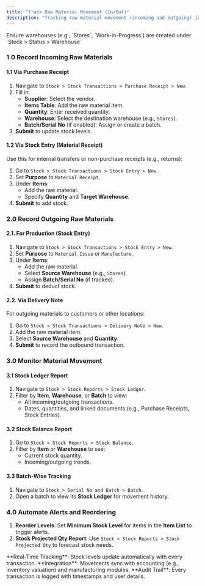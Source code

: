 ```yaml
---
title: "Track Raw Material Movement (In/Out)"
description: "Tracking raw material movement (incoming and outgoing) in the CGIC App ensures accurate inventory control, cost management, and compliance with production workflows. This documentation guides you through recording and monitoring raw material transactions using built-in stock tools and reports."
---
```


<Info>
  Ensure warehouses (e.g., `Stores`, `Work-in-Progress`) are created under `Stock > Status > Warehouse`
</Info>

### **1.0 Record Incoming Raw Materials**

#### **1.1 Via Purchase Receipt**

1. Navigate to `Stock > Stock Transactions > Purchase Receipt > New`.
2. Fill in:
   - **Supplier**: Select the vendor.
   - **Items Table**: Add the raw material item.
   - **Quantity**: Enter received quantity.
   - **Warehouse**: Select the destination warehouse (e.g., `Stores`).
   - **Batch/Serial No** (if enabled): Assign or create a batch.
3. **Submit** to update stock levels.

#### **1.2 Via Stock Entry (Material Receipt)**

Use this for internal transfers or non-purchase receipts (e.g., returns):

1. Go to `Stock > Stock Transactions > Stock Entry > New`.
2. Set **Purpose** to `Material Receipt`.
3. Under **Items**:
   - Add the raw material.
   - Specify **Quantity** and **Target Warehouse**.
4. **Submit** to add stock.

### **2.0 Record Outgoing Raw Materials**

#### **2.1. For Production (Stock Entry)**

1. Navigate to `Stock > Stock Transactions > Stock Entry > New`.
2. Set **Purpose** to `Material Issue` or `Manufacture`.
3. Under **Items**:
   - Add the raw material.
   - Select **Source Warehouse** (e.g., `Stores`).
   - Assign **Batch/Serial No** (if tracked).
4. **Submit** to deduct stock.

#### **2.2. Via Delivery Note**

For outgoing materials to customers or other locations:

1. Go to `Stock > Stock Transactions > Delivery Note > New`.
2. Add the raw material item.
3. Select **Source Warehouse** and **Quantity**.
4. **Submit** to record the outbound transaction.

### **3.0 Monitor Material Movement**

#### **3.1 Stock Ledger Report**

1. Navigate to `Stock > Stock Reports > Stock Ledger`.
2. Filter by **Item**, **Warehouse**, or **Batch** to view:
   - All incoming/outgoing transactions.
   - Dates, quantities, and linked documents (e.g., Purchase Receipts, Stock Entries).

#### **3.2 Stock Balance Report**

1. Go to `Stock > Stock Reports > Stock Balance`.
2. Filter by **Item** or **Warehouse** to see:
   - Current stock quantity.
   - Incoming/outgoing trends.

#### **3.3 Batch-Wise Tracking**

1. Navigate to `Stock > Serial No and Batch > Batch`.
2. Open a batch to view its **Stock Ledger** for movement history.

### **4.0 Automate Alerts and Reordering**

1. **Reorder Levels**: Set **Minimum Stock Level** for items in the **Item List** to trigger alerts.
2. **Stock Projected Qty Report**: Use `Stock > Stock Reports > Stock Projected Qty` to forecast stock needs.

<Accordion title="Tips" defaultOpen>
  <Check>
    **Real-Time Tracking**: Stock levels update automatically with every transaction.
  </Check>
  <Check>
    **Integration**: Movements sync with accounting (e.g., inventory valuation) and manufacturing modules.
  </Check>
  <Check>
    **Audit Trail**: Every transaction is logged with timestamps and user details.
  </Check>
</Accordion>